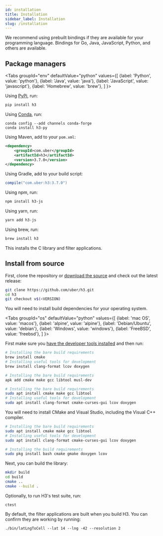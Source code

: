```yaml
---
id: installation
title: Installation
sidebar_label: Installation
slug: /installation
---
```


<!-- when updating this file with a new version number, do a search and replace
for all instances. -->


We recommend using prebuilt bindings if they are available for your programming language. Bindings for Go, Java, JavaScript, Python, and others are available.

## Package managers

<Tabs
  groupId="env"
  defaultValue="python"
  values={[
    {label: 'Python', value: 'python'},
    {label: 'Java', value: 'java'},
    {label: 'JavaScript', value: 'javascript'},
    {label: 'Homebrew', value: 'brew'},
  ]
}>
<TabItem value="python">

Using [PyPi](https://pypi.org/project/h3/), run:

```bash
pip install h3
```

Using [Conda](https://github.com/conda-forge/h3-py-feedstock), run:

```
conda config --add channels conda-forge
conda install h3-py
```

</TabItem>
<TabItem value="java">

Using Maven, add to your `pom.xml`:

```xml
<dependency>
    <groupId>com.uber</groupId>
    <artifactId>h3</artifactId>
    <version>3.7.0</version>
</dependency>
```

Using Gradle, add to your build script:

```gradle
compile("com.uber:h3:3.7.0")
```

</TabItem>
<TabItem value="javascript">

Using npm, run:

```bash
npm install h3-js
```

Using yarn, run:

```bash
yarn add h3-js
```

</TabItem>
<TabItem value="brew">

Using brew, run:

```bash
brew install h3
```

This installs the C library and filter applications.

</TabItem>
</Tabs>

## Install from source

First, clone the repository or [download the source](https://github.com/uber/h3)
and check out the latest release:

```bash
git clone https://github.com/uber/h3.git
cd h3
git checkout v$(<VERSION)
```

You will need to install build dependencies for your operating system.

<Tabs
  groupId="os"
  defaultValue="python"
  values={[
    {label: 'mac OS', value: 'macos'},
    {label: 'alpine', value: 'alpine'},
    {label: 'Debian/Ubuntu', value: 'debian'},
    {label: 'Windows', value: 'windows'},
    {label: 'FreeBSD', value: 'freebsd'},
  ]
}>
<TabItem value="macos">

First make sure you [have the developer tools installed](http://osxdaily.com/2014/02/12/install-command-line-tools-mac-os-x/) and then run:

```bash
# Installing the bare build requirements
brew install cmake
# Installing useful tools for development
brew install clang-format lcov doxygen
```

</TabItem>
<TabItem value="alpine">

```bash
# Installing the bare build requirements
apk add cmake make gcc libtool musl-dev
```

</TabItem>
<TabItem value="debian">

```bash
# Installing the bare build requirements
sudo apt install cmake make gcc libtool
# Installing useful tools for development
sudo apt install clang-format cmake-curses-gui lcov doxygen
```

</TabItem>
<TabItem value="windows">

You will need to install CMake and Visual Studio, including the Visual C++ compiler.

```bash
# Installing the bare build requirements
sudo apt install cmake make gcc libtool
# Installing useful tools for development
sudo apt install clang-format cmake-curses-gui lcov doxygen
```

</TabItem>
<TabItem value="freebsd">

```bash
# Installing the build requirements
sudo pkg install bash cmake gmake doxygen lcov
```

</TabItem>
</Tabs>

Next, you can build the library:

```bash
mkdir build
cd build
cmake ..
cmake --build .
```

Optionally, to run H3's test suite, run:

```
ctest
```

By default, the filter applications are built when you build H3. You can confirm they are working by running:

```
./bin/latLngToCell --lat 14 --lng -42 --resolution 2
```
